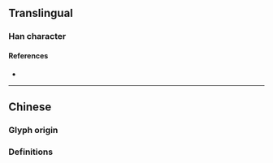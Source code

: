 {{also|摯}}
{{character info}}
==Translingual==

===Han character===
{{Han char|rn=64|rad=手|as=06|sn=10|four=|canj=QIQ|ids=⿱执手}}

====References====
* {{Han ref|kx=0431.171|hdz=31863.020|uh=631A}}

----

==Chinese==

===Glyph origin===
{{Han simp|摯|f=執|t=执}}

===Definitions===
{{zh-see|摯}}